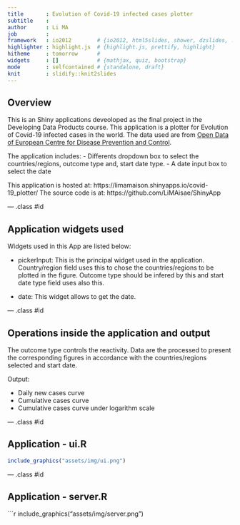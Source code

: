 ```yaml
---
title       : Evolution of Covid-19 infected cases plotter 
subtitle    : 
author      : Li MA
job         : 
framework   : io2012        # {io2012, html5slides, shower, dzslides, ...}
highlighter : highlight.js  # {highlight.js, prettify, highlight}
hitheme     : tomorrow      # 
widgets     : []            # {mathjax, quiz, bootstrap}
mode        : selfcontained # {standalone, draft}
knit        : slidify::knit2slides
---
```


## Overview
This is an Shiny applications deveoloped as the final project in the Developing Data Products course. This application is a plotter for Evolution of Covid-19 infected cases in the world. The data used are from [Open Data of European Centre for Disease Prevention and Control](https://opendata.ecdc.europa.eu/covid19/casedistribution/csv).

The application includes: 
- Differents dropdown box to select the countries/regions, outcome type and, start date type.
- A date input box to select the date
  
This application is hosted at: https://limamaison.shinyapps.io/covid-19_plotter/
The source code is at: https://github.com/LiMAisae/ShinyApp

--- .class #id 

## Application widgets used

Widgets used in this App are listed below:

- pickerInput: This is the principal widget used in the application. Country/region field uses this to chose the countries/regions to be plotted in the figure. Outcome type should be infered by this and start date type field uses also this.

- date: This widget allows to get the date.

--- .class #id

## Operations inside the application and output

The outcome type controls the reactivity. Data are the processed to present the corresponding figures in accordance with the countries/regions selected and start date. 

Output:

- Daily new cases curve
- Cumulative cases curve
- Cumulative cases curve under logarithm scale

--- .class #id

## Application - ui.R

```r
include_graphics("assets/img/ui.png")
```

--- .class #id

## Application - server.R

```r
include_graphics("assets/img/server.png")



